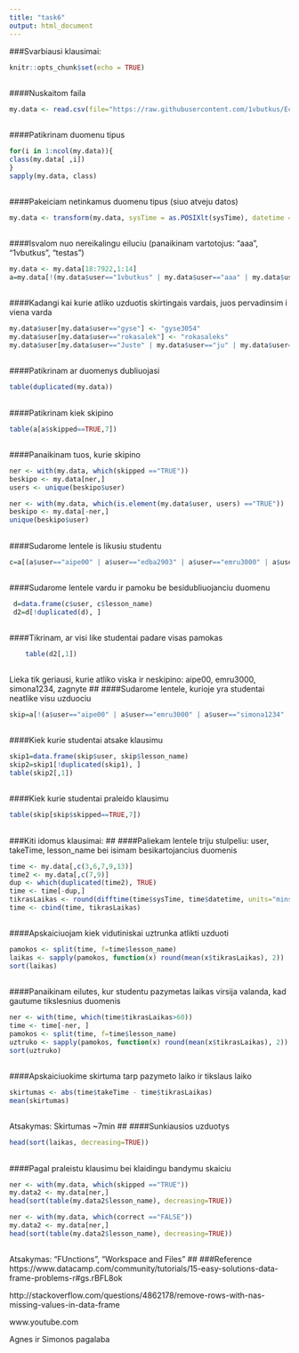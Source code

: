 ```yaml
---
title: "task6"
output: html_document
---
```

###Svarbiausi klausimai:
```r
knitr::opts_chunk$set(echo = TRUE)
```
##
####Nuskaitom faila
```r
my.data <- read.csv(file="https://raw.githubusercontent.com/1vbutkus/Econometrics1/master/task6/R_programing_swirlResults.csv")
```
##

####Patikrinam duomenu tipus
```r
for(i in 1:ncol(my.data)){
class(my.data[ ,i])
}
sapply(my.data, class)
```
##
####Pakeiciam netinkamus duomenu tipus (siuo atveju datos)
```r
my.data <- transform(my.data, sysTime = as.POSIXlt(sysTime), datetime = as.POSIXlt(datetime))
```
##
####Isvalom nuo nereikalingu eiluciu (panaikinam vartotojus: "aaa", "1vbutkus", "testas")
```r
my.data <- my.data[18:7922,1:14]
a=my.data[!(my.data$user=="1vbutkus" | my.data$user=="aaa" | my.data$user=="testas"),]
```
##
####Kadangi kai kurie atliko uzduotis skirtingais vardais, juos pervadinsim i viena varda
```r
my.data$user[my.data$user=="gyse"] <- "gyse3054"
my.data$user[my.data$user=="rokasalek"] <- "rokasaleks"
my.data$user[my.data$user=="Juste" | my.data$user=="ju" | my.data$user=="j"] <- "juste"
```
##
####Patikrinam ar duomenys dubliuojasi
```r
table(duplicated(my.data))
```
##
####Patikrinam kiek skipino
```r
table(a[a$skipped==TRUE,7])
```
##
####Panaikinam tuos, kurie skipino
```r
ner <- with(my.data, which(skipped =="TRUE"))
beskipo <- my.data[ner,] 
users <- unique(beskipo$user) 

ner <- with(my.data, which(is.element(my.data$user, users) =="TRUE"))
beskipo <- my.data[-ner,] 
unique(beskipo$user) 
```
##
####Sudarome lentele is likusiu studentu
```r
c=a[(a$user=="aipe00" | a$user=="edba2903" | a$user=="emru3000" | a$user=="MildaPie" | a$user=="simona1234" | a$user=="zagnyte"),]
```
##
####Sudarome lentele vardu ir pamoku be besidubliuojanciu duomenu
```r
 d=data.frame(c$user, c$lesson_name)
 d2=d[!duplicated(d), ]
```
##
####Tikrinam, ar visi like studentai padare visas pamokas
```r
    table(d2[,1])
```
##
Lieka tik geriausi, kurie atliko viska ir neskipino: aipe00, emru3000, simona1234, zagnyte
##
####Sudarome lentele, kurioje yra studentai neatlike visu uzduociu
```r
skip=a[!(a$user=="aipe00" | a$user=="emru3000" | a$user=="simona1234" | a$user=="zagnyte"),]
```
##
####Kiek kurie studentai atsake klausimu
```r
skip1=data.frame(skip$user, skip$lesson_name)
skip2=skip1[!duplicated(skip1), ]
table(skip2[,1])
```
##
####Kiek kurie studentai praleido klausimu
```r
table(skip[skip$skipped==TRUE,7])
```
##
###Kiti idomus klausimai:
##
####Paliekam lentele triju stulpeliu: user, takeTime, lesson_name bei isimam besikartojancius duomenis
```r
time <- my.data[,c(3,6,7,9,13)]
time2 <- my.data[,c(7,9)]
dup <- which(duplicated(time2), TRUE)
time <- time[-dup,]
tikrasLaikas <- round(difftime(time$sysTime, time$datetime, units="mins"))
time <- cbind(time, tikrasLaikas)
```
##
####Apskaiciuojam kiek vidutiniskai uztrunka atlikti uzduoti
```r
pamokos <- split(time, f=time$lesson_name)
laikas <- sapply(pamokos, function(x) round(mean(x$tikrasLaikas), 2))
sort(laikas)
```
##
####Panaikinam eilutes, kur studentu pazymetas laikas virsija valanda, kad gautume tikslesnius duomenis
```r
ner <- with(time, which(time$tikrasLaikas>60))
time <- time[-ner, ]
pamokos <- split(time, f=time$lesson_name)
uztruko <- sapply(pamokos, function(x) round(mean(x$tikrasLaikas), 2))
sort(uztruko)
```
##
####Apskaiciuokime skirtuma tarp pazymeto laiko ir tikslaus laiko
```r
skirtumas <- abs(time$takeTime - time$tikrasLaikas)
mean(skirtumas)
```
##
Atsakymas: Skirtumas ~7min
##
####Sunkiausios uzduotys
```r
head(sort(laikas, decreasing=TRUE))
```
##
####Pagal praleistu klausimu bei klaidingu bandymu skaiciu
```r
ner <- with(my.data, which(skipped =="TRUE"))
my.data2 <- my.data[ner,] 
head(sort(table(my.data2$lesson_name), decreasing=TRUE))

ner <- with(my.data, which(correct =="FALSE"))
my.data2 <- my.data[ner,] 
head(sort(table(my.data2$lesson_name), decreasing=TRUE))
```
##
Atsakymas: "FUnctions", "Workspace and Files"
##
###Reference
https://www.datacamp.com/community/tutorials/15-easy-solutions-data-frame-problems-r#gs.rBFL8ok

http://stackoverflow.com/questions/4862178/remove-rows-with-nas-missing-values-in-data-frame

www.youtube.com

Agnes ir Simonos pagalaba